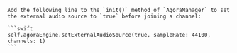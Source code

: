 <PlatformWrapper platform="ios">

    Add the following line to the `init()` method of `AgoraManager` to set the external audio source to `true` before joining a channel:

    ```swift
    self.agoraEngine.setExternalAudioSource(true, sampleRate: 44100, channels: 1)
    ```
</PlatformWrapper>